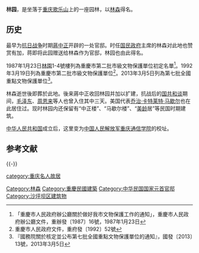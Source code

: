 {{lead section|time=2019-02-15T08:09:16+00:00}}
{{msg:重慶市文物保護單位
|名稱 = 抗戰期間蔣介石舊居-[[林園|林園]]1-4號樓
|編號 = 69
|圖片 = 
|級別 = 3
|分類 = 
|時代 = 1938--1945年
|地点 = [[南岸區|南岸區]]黃山「[[雲岫別墅|雲岫別墅]]」、[[松廳|松廳]]、[[草亭|草亭]]、沙區[[林園|林園]]1-4號樓
|坐標 = 
|登錄 = 1987年1月23日
}}
{{msg:重慶市文物保護單位
|名稱 = 林園陪都遺跡（含林園1-4號樓、[[美齡舞廳|美齡舞廳]]、[[林森墓|林森墓]]）
|編號 = 64
|圖片 = 
|級別 = 4
|分類 = 
|時代 = 1938--1946年
|地点 = [[沙坪壩區|沙坪壩區]] [[歌樂山|歌樂山]]林園
|坐標 = 
|登錄 = 1992年3月19日
}}
{{msg:重慶市文物保護單位
|名稱 = 林園
|編號 = 1874
|圖片 = 
|級別 = 107
|分類 = 
|時代 = 1938～1946年
|地点 = {{CHN}}[[重慶市|重慶市]][[沙坪壩區|沙坪壩區]]
|坐標 =
|登錄 = 2013年3月5日
}}
'''林园'''，是坐落于[[重庆市|重庆]][[歌乐山|歌乐山]]上的一座园林，以[[林森|林森]]得名。

==历史==
最早为[[中国抗日战争|抗日战争]]时期[[蔣中正|蔣中正]]开辟的一处官邸。时任[[国民政府|国民政府]]主席的林森对此地也赞赏有加，蒋即将此园赠送给林森作为官邸，林园也由此得名。

1987年1月23日[[林園|林園]]1-4號樓列為重慶市第二批市級文物保護單位初定名單<ref>「重慶市人民政府辦公廳關於做好我市文物保護工作的通知」，重慶市人民政府辦公廳文件，重辦發〔1987〕16號，1987年1月23日</ref>。1992年3月19日列為重慶市第二批市級文物保護單位<ref>重慶市人民政府文件，重府發〔1992〕52號</ref>。2013年3月5日列為第七批全國重點文物保護單位<ref>『國務院關於核定並公布第七批全國重點文物保護單位的通知』，國發〔2013〕13號，2013年3月5日</ref>。

林森逝世後即葬於此地。後来蔣中正收回林园并加以扩建，抗战后的[[重慶談判|国共和谈]]期间，[[毛泽东|毛泽东]]、[[周恩来|周恩来]]等人也曾入住其中三天。美国代表[[乔治·卡特莱特·马歇尔|乔治·卡特莱特·马歇尔]]也在此居住过。现时林园内还保留有“中正楼”、“马歇尔楼”、“[[宋美齡|美龄]]居”等民国时期建筑。

[[中华人民共和国|中华人民共和国]]成立后，这里变为[[中国人民解放军重庆通信学院|中国人民解放军重庆通信学院]]的校址。

== 参考文献 ==
{{Reflist}}

{{-}}
{{重庆市}}
{{四川园林}}
{{重庆全国重点文物保护单位}}

[[Category:林森|Category:林森]]
[[category:重庆名人故居|category:重庆名人故居]]
[[Category:重慶民國建築|Category:重慶民國建築]]
[[Category:中华民国国家元首官邸|Category:中华民国国家元首官邸]]
[[Category:沙坪坝区建筑物|Category:沙坪坝区建筑物]]